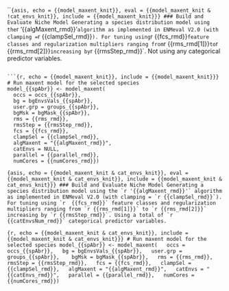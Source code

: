 ```{asis, echo = {{model_maxent_knit}}, eval = {{model_maxent_knit & !cat_envs_knit}}, include = {{model_maxent_knit}}}
### Build and Evaluate Niche Model
Generating a species distribution model using the `r '{{algMaxent_rmd}}'` algorithm as implemented in ENMeval V2.0 (with clamping = `r {{clampSel_rmd}}`).
For tuning using `r  {{fcs_rmd}}` feature classes and regularization multipliers ranging from `r {{rms_rmd[1]}}` to `r {{rms_rmd[2]}}`  increasing by `r {{rmsStep_rmd}}`. Not using any categorical predictor variables. 

```

```{r, echo = {{model_maxent_knit}}, include = {{model_maxent_knit}}}
# Run maxent model for the selected species
model_{{spAbr}} <- model_maxent(
  occs = occs_{{spAbr}},
  bg = bgEnvsVals_{{spAbr}},
  user.grp = groups_{{spAbr}}, 
  bgMsk = bgMask_{{spAbr}},
  rms = {{rms_rmd}}, 
  rmsStep = {{rmsStep_rmd}},
  fcs = {{fcs_rmd}},
  clampSel = {{clampSel_rmd}},
  algMaxent = "{{algMaxent_rmd}}",
  catEnvs = NULL,
  parallel = {{parallel_rmd}},
  numCores = {{numCores_rmd}})
```

```{asis, echo = {{model_maxent_knit & cat_envs_knit}}, eval = {{model_maxent_knit & cat_envs_knit}}, include = {{model_maxent_knit & cat_envs_knit}}}
### Build and Evaluate Niche Model
Generating a species distribution model using the `r '{{algMaxent_rmd}}'` algorithm as implemented in ENMeval V2.0 (with clamping = `r {{clampSel_rmd}}`).
For tuning using `r  {{fcs_rmd}}` feature classes and regularization multipliers ranging from `r {{rms_rmd[1]}}` to `r {{rms_rmd[2]}}`  increasing by `r {{rmsStep_rmd}}`. Using a total of `r {{catEnvsNum_rmd}}` categorical predictor variables. 
```

```{r, echo = {{model_maxent_knit & cat_envs_knit}}, include = {{model_maxent_knit & cat_envs_knit}}}
# Run maxent model for the selected species
model_{{spAbr}} <- model_maxent(
  occs = occs_{{spAbr}},
  bg = bgEnvsVals_{{spAbr}},
  user.grp = groups_{{spAbr}}, 
  bgMsk = bgMask_{{spAbr}},
  rms = {{rms_rmd}}, 
  rmsStep = {{rmsStep_rmd}},
  fcs = {{fcs_rmd}},
  clampSel = {{clampSel_rmd}},
  algMaxent = "{{algMaxent_rmd}}",
  catEnvs = "{{catEnvs_rmd}}",
  parallel = {{parallel_rmd}},
  numCores = {{numCores_rmd}})
```
